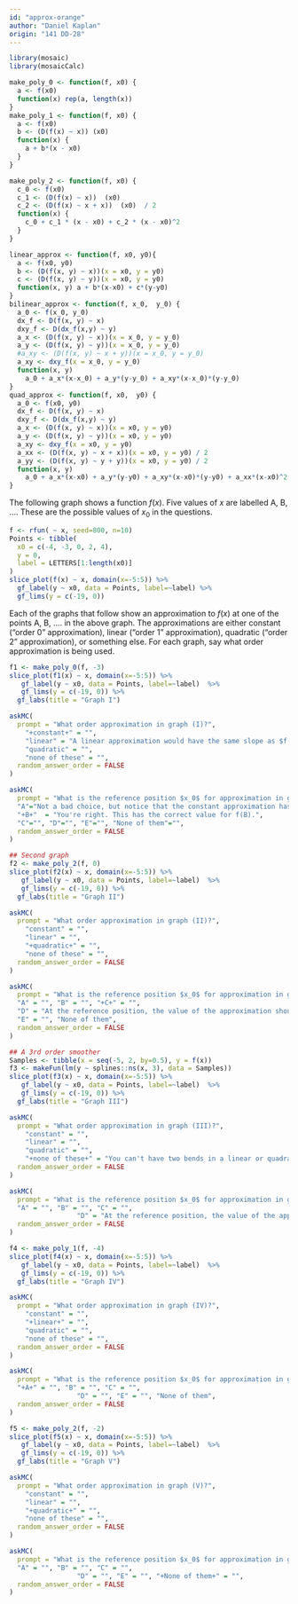 ```yaml
---
id: "approx-orange"
author: "Daniel Kaplan"
origin: "141 DD-28"
---
```


```r

library(mosaic)
library(mosaicCalc)
```

```r
make_poly_0 <- function(f, x0) {
  a <- f(x0)
  function(x) rep(a, length(x))
}
make_poly_1 <- function(f, x0) {
  a <- f(x0)
  b <- (D(f(x) ~ x)) (x0)
  function(x) {
    a + b*(x - x0)
  }
}

make_poly_2 <- function(f, x0) {
  c_0 <- f(x0)
  c_1 <- (D(f(x) ~ x))  (x0)
  c_2 <- (D(f(x) ~ x + x))  (x0)  / 2
  function(x) {
    c_0 + c_1 * (x - x0) + c_2 * (x - x0)^2
  }
}

linear_approx <- function(f, x0, y0){
  a <- f(x0, y0)
  b <- (D(f(x, y) ~ x))(x = x0, y = y0)
  c <- (D(f(x, y) ~ y))(x = x0, y = y0)
  function(x, y) a + b*(x-x0) + c*(y-y0)
}
bilinear_approx <- function(f, x_0,  y_0) {
  a_0 <- f(x_0, y_0)
  dx_f <- D(f(x, y) ~ x)
  dxy_f <- D(dx_f(x,y) ~ y)
  a_x <- (D(f(x, y) ~ x))(x = x_0, y = y_0)
  a_y <- (D(f(x, y) ~ y))(x = x_0, y = y_0)
  #a_xy <- (D(f(x, y) ~ x + y))(x = x_0, y = y_0)
  a_xy <- dxy_f(x = x_0, y = y_0)
  function(x, y)
    a_0 + a_x*(x-x_0) + a_y*(y-y_0) + a_xy*(x-x_0)*(y-y_0)
}
quad_approx <- function(f, x0,  y0) {
  a_0 <- f(x0, y0)
  dx_f <- D(f(x, y) ~ x)
  dxy_f <- D(dx_f(x,y) ~ y)
  a_x <- (D(f(x, y) ~ x))(x = x0, y = y0)
  a_y <- (D(f(x, y) ~ y))(x = x0, y = y0)
  a_xy <- dxy_f(x = x0, y = y0)
  a_xx <- (D(f(x, y) ~ x + x))(x = x0, y = y0) / 2
  a_yy <- (D(f(x, y) ~ y + y))(x = x0, y = y0) / 2
  function(x, y)
    a_0 + a_x*(x-x0) + a_y*(y-y0) + a_xy*(x-x0)*(y-y0) + a_xx*(x-x0)^2 + a_yy*(y-y0)^2
}
```

The following graph shows a function $f(x)$. Five values of $x$ are labelled A, B, .... These are the possible values of $x_0$ in the questions.

```r
f <- rfun( ~ x, seed=800, n=10)
Points <- tibble(
  x0 = c(-4, -3, 0, 2, 4),
  y = 0,
  label = LETTERS[1:length(x0)]
)
slice_plot(f(x) ~ x, domain(x=-5:5)) %>%
  gf_label(y ~ x0, data = Points, label=~label) %>%
  gf_lims(y = c(-19, 0))
```


Each of the graphs that follow show an approximation to $f(x)$ at one of the points A, B, .... in the above graph. The approximations are either constant ("order 0" approximation), linear ("order 1" approximation), quadratic ("order 2" approximation), or something else. For each graph, say what order approximation is being used.


```r
f1 <- make_poly_0(f, -3)
slice_plot(f1(x) ~ x, domain(x=-5:5)) %>%
   gf_label(y ~ x0, data = Points, label=~label)  %>%
   gf_lims(y = c(-19, 0)) %>%
  gf_labs(title = "Graph I")
```

```r
askMC(
  prompt = "What order approximation in graph (I)?",
    "+constant+" = "",
    "linear" = "A linear approximation would have the same slope as $f()$ at the reference point $x_0$.",
    "quadratic" = "",
    "none of these" = "",
  random_answer_order = FALSE
)
```

```r
askMC(
  prompt = "What is the reference position $x_0$ for approximation in graph (I)?",
  "A"="Not a bad choice, but notice that the constant approximation has a value a little lower than f(A).", 
  "+B+"  = "You're right. This has the correct value for f(B).",
  "C"="", "D"="", "E"="", "None of them"="",
  random_answer_order = FALSE
)
```

<!-- Second graph -->

```r
## Second graph
f2 <- make_poly_2(f, 0)
slice_plot(f2(x) ~ x, domain(x=-5:5)) %>%
   gf_label(y ~ x0, data = Points, label=~label)  %>%
   gf_lims(y = c(-19, 0)) %>%
  gf_labs(title = "Graph II")
```

```r
askMC(
  prompt = "What order approximation in graph (II)?",
    "constant" = "",
    "linear" = "",
    "+quadratic+" = "",
    "none of these" = "",
  random_answer_order = FALSE
)
```

```r
askMC(
  prompt = "What is the reference position $x_0$ for approximation in graph (II)?",
  "A" = "", "B" = "", "+C+" = "", 
  "D" = "At the reference position, the value of the approximation should always be $f(x_0)$. That's not the case here.",
  "E" = "", "None of them",
  random_answer_order = FALSE
)
```

<!-- Third graph -->

```r
## A 3rd order smoother
Samples <- tibble(x = seq(-5, 2, by=0.5), y = f(x))
f3 <- makeFun(lm(y ~ splines::ns(x, 3), data = Samples))
slice_plot(f3(x) ~ x, domain(x=-5:5)) %>%
   gf_label(y ~ x0, data = Points, label=~label)  %>%
   gf_lims(y = c(-19, 0)) %>%
  gf_labs(title = "Graph III")
```

```r
askMC(
  prompt = "What order approximation in graph (III)?",
    "constant" = "",
    "linear" = "",
    "quadratic" = "",
    "+none of these+" = "You can't have two bends in a linear or quadratic function.",
  random_answer_order = FALSE
)
```

```r
askMC(
  prompt = "What is the reference position $x_0$ for approximation in graph (III)?",
  "A" = "", "B" = "", "C" = "", 
                 "D" = "At the reference position, the value of the approximation should always be $f(x_0)$. That's not the case here.", "E" = "", "+None of them+" = "It's not a polynomial approximation at any of  those points.",
  random_answer_order = FALSE
)
```

<!-- Fourth graph -->

```r
f4 <- make_poly_1(f, -4)
slice_plot(f4(x) ~ x, domain(x=-5:5)) %>%
   gf_label(y ~ x0, data = Points, label=~label)  %>%
   gf_lims(y = c(-19, 0)) %>%
  gf_labs(title = "Graph IV")
```

```r
askMC(
  prompt = "What order approximation in graph (IV)?",
    "constant" = "",
    "+linear+" = "",
    "quadratic" = "",
    "none of these" = "",
  random_answer_order = FALSE
)
```

```r
askMC(
  prompt = "What is the reference position $x_0$ for approximation in graph (IV)?",
  "+A+" = "", "B" = "", "C" = "", 
                 "D" = "", "E" = "", "None of them",
  random_answer_order = FALSE
)
```

<!-- Fifth graph -->

```r
f5 <- make_poly_2(f, -2)
slice_plot(f5(x) ~ x, domain(x=-5:5)) %>%
   gf_label(y ~ x0, data = Points, label=~label)  %>%
   gf_lims(y = c(-19, 0)) %>%
  gf_labs(title = "Graph V")
```

```r
askMC(
  prompt = "What order approximation in graph (V)?",
    "constant" = "",
    "linear" = "",
    "+quadratic+" = "",
    "none of these" = "",
  random_answer_order = FALSE
)
```

```r
askMC(
  prompt = "What is the reference position $x_0$ for approximation in graph (V)?",
  "A" = "", "B" = "", "C" = "", 
                 "D" = "", "E" = "", "+None of them+" = "",
  random_answer_order = FALSE
)
```

